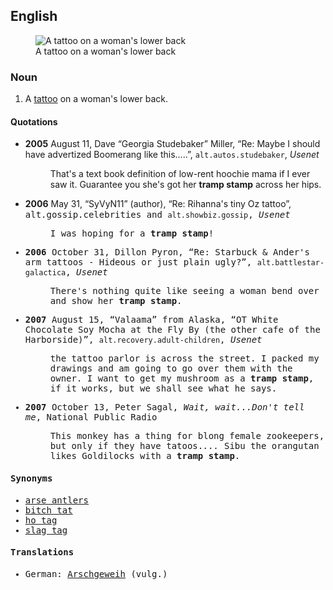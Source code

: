 ==English==
{{wp|Lower back tattoo}}
[[Image:Tattoo-back.jpg|thumb|A tattoo on a woman's lower back]]
===Noun===
{{en-noun|sg=[[tramp]] [[stamp]]}}

# {{context|derogatory|slang}} A [[tattoo]] on a woman's lower back.

====Quotations====
* '''2005''' August 11, Dave “Georgia Studebaker” Miller, “Re: Maybe I should have advertized Boomerang like this.....”, <tt>alt.autos.studebaker</tt>, ''Usenet''
*: That's a text book definition of low-rent hoochie mama if I ever saw it. Guarantee you she's got her '''tramp stamp''' across her hips.
* '''2006''' May 31, “SyVyN11” (author), “Re: Rihanna's tiny Oz tattoo”, <tt>alt.gossip.celebrities<tt> and <tt>alt.showbiz.gossip</tt>, ''Usenet''
*: I was hoping for a '''tramp stamp'''!
* '''2006''' October 31, Dillon Pyron, “Re: Starbuck & Ander's arm tattoos - Hideous or just plain ugly?”, <tt>alt.battlestar-galactica</tt>, ''Usenet''
*: There's nothing quite like seeing a woman bend over and show her '''tramp stamp'''. 
* '''2007''' August 15, “Valaama” from Alaska, “OT White Chocolate Soy Mocha at the Fly By (the other cafe of the Harborside)”, <tt>alt.recovery.adult-children</tt>, ''Usenet''
*: the tattoo parlor is across the street. I packed my drawings and am going to go over them with the owner. I want to get my mushroom as a '''tramp stamp''', if it works, but we shall see what he says.
* '''2007''' October 13, Peter Sagal, ''Wait, wait...Don't tell me'', National Public Radio
*: This monkey has a thing for blong female zookeepers, but only if they have tatoos.''...'' Sibu the orangutan likes Goldilocks with a '''tramp stamp'''.

====Synonyms====
* [[arse antlers]] {{qualifier|Australia}}
* [[bitch tat]] {{qualifier|vulgar}}
* [[ho tag]] {{qualifier|vulgar}}
* [[slag tag]] {{qualifier|UK, pejorative}}

====Translations====
* German: [[Arschgeweih]] (vulg.)